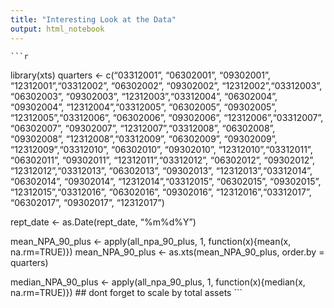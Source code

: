```yaml
---
title: "Interesting Look at the Data"
output: html_notebook
---
```


	```r
 library(xts)
quarters <- c("03312001", "06302001", "09302001", "12312001","03312002", "06302002", "09302002", "12312002","03312003", "06302003", "09302003", "12312003","03312004", "06302004", "09302004", "12312004","03312005", "06302005", "09302005", "12312005","03312006", "06302006", "09302006", "12312006","03312007", "06302007", "09302007", "12312007","03312008", "06302008", "09302008", "12312008","03312009", "06302009", "09302009", "12312009","03312010", "06302010", "09302010", "12312010","03312011", "06302011", "09302011", "12312011","03312012", "06302012", "09302012", "12312012","03312013", "06302013", "09302013", "12312013","03312014", "06302014", "09302014", "12312014","03312015", "06302015", "09302015", "12312015","03312016", "06302016", "09302016", "12312016","03312017", "06302017", "09302017", "12312017")

rept_date <- as.Date(rept_date, "%m%d%Y")
    
mean_NPA_90_plus <- apply(all_npa_90_plus, 1, function(x){mean(x, na.rm=TRUE)})
mean_NPA_90_plus <- as.xts(mean_NPA_90_plus, order.by = quarters)
		 
median_NPA_90_plus <- apply(all_npa_90_plus, 1, function(x){median(x, na.rm=TRUE)})
 ## dont forget to scale by total assets
```